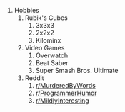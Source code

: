 
1. Hobbies
    1. Rubik's Cubes
        1. 3x3x3
        2. 2x2x2
        3. Kilominx
    2. Video Games
        1. Overwatch
        2. Beat Saber
        3. Super Smash Bros. Ultimate
    3. Reddit
        1. [r/MurderedByWords](https://reddit.com/r/murderedbywords)
        2. [r/ProgrammerHumor](https://reddit.com/r/programmerhumor)
        3. [r/MildlyInteresting](https://reddit.com/r/mildlyinteresting)
